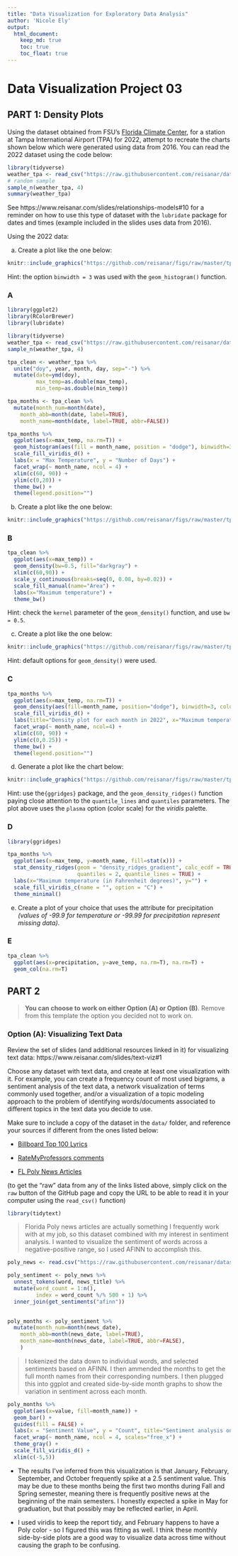 ```yaml
---
title: "Data Visualization for Exploratory Data Analysis"
author: 'Nicole Ely'
output: 
  html_document:
    keep_md: true
    toc: true
    toc_float: true
---
```


# Data Visualization Project 03


## PART 1: Density Plots

Using the dataset obtained from FSU's [Florida Climate Center](https://climatecenter.fsu.edu/climate-data-access-tools/downloadable-data), for a station at Tampa International Airport (TPA) for 2022, attempt to recreate the charts shown below which were generated using data from 2016. You can read the 2022 dataset using the code below: 

```r
library(tidyverse)
weather_tpa <- read_csv("https://raw.githubusercontent.com/reisanar/datasets/master/tpa_weather_2022.csv")
# random sample 
sample_n(weather_tpa, 4)
summary(weather_tpa)
```

See https://www.reisanar.com/slides/relationships-models#10 for a reminder on how to use this type of dataset with the `lubridate` package for dates and times (example included in the slides uses data from 2016).

Using the 2022 data: 

(a) Create a plot like the one below:

```r
knitr::include_graphics("https://github.com/reisanar/figs/raw/master/tpa_max_temps_facet.png")
```

Hint: the option `binwidth = 3` was used with the `geom_histogram()` function.


### A

```r
library(ggplot2)
library(RColorBrewer)
library(lubridate)
```
```r
library(tidyverse)
weather_tpa <- read_csv("https://raw.githubusercontent.com/reisanar/datasets/master/tpa_weather_2022.csv")
sample_n(weather_tpa, 4)
```
```r
tpa_clean <- weather_tpa %>% 
  unite("doy", year, month, day, sep="-") %>% 
  mutate(date=ymd(doy), 
         max_temp=as.double(max_temp), 
         min_temp=as.double(min_temp))
```

```r
tpa_months <- tpa_clean %>% 
  mutate(month_num=month(date), 
    month_abb=month(date, label=TRUE), 
    month_name=month(date, label=TRUE, abbr=FALSE))
```


```r
tpa_months %>% 
  ggplot(aes(x=max_temp, na.rm=T)) +
  geom_histogram(aes(fill = month_name, position = "dodge"), binwidth=3, color="white") +
  scale_fill_viridis_d() +
  labs(x = "Max Temperature", y = "Number of Days") +
  facet_wrap(~ month_name, ncol = 4) +
  xlim(c(60, 90)) +
  ylim(c(0,20)) +
  theme_bw() +
  theme(legend.position="") 
```


(b) Create a plot like the one below:

```r
knitr::include_graphics("https://github.com/reisanar/figs/raw/master/tpa_max_temps_density.png")
```

### B

```r
tpa_clean %>% 
  ggplot(aes(x=max_temp)) +
  geom_density(bw=0.5, fill="darkgray") +
  xlim(c(60,90)) +
  scale_y_continuous(breaks=seq(0, 0.08, by=0.02)) +
  scale_fill_manual(name="Area") +
  labs(x="Maximum temperature") +
  theme_bw()
```


Hint: check the `kernel` parameter of the `geom_density()` function, and use `bw = 0.5`.

(c) Create a plot like the one below:

```r
knitr::include_graphics("https://github.com/reisanar/figs/raw/master/tpa_max_temps_density_facet.png")
```

Hint: default options for `geom_density()` were used. 

### C

```r
tpa_months %>% 
  ggplot(aes(x=max_temp, na.rm=T)) +
  geom_density(aes(fill=month_name, position="dodge"), binwidth=3, color="black", alpha=0.5) +
  scale_fill_viridis_d() +
  labs(title="Density plot for each month in 2022", x="Maximum temperatures", y="") +
  facet_wrap(~ month_name, ncol=4) +
  xlim(c(60, 90)) +
  ylim(c(0,0.25)) +
  theme_bw() +
  theme(legend.position="") 
```


(d) Generate a plot like the chart below:


```r
knitr::include_graphics("https://github.com/reisanar/figs/raw/master/tpa_max_temps_ridges_plasma.png")
```

Hint: use the`{ggridges}` package, and the `geom_density_ridges()` function paying close attention to the `quantile_lines` and `quantiles` parameters. The plot above uses the `plasma` option (color scale) for the _viridis_ palette.

### D

```r
library(ggridges)
```


```r
tpa_months %>% 
  ggplot(aes(x=max_temp, y=month_name, fill=stat(x))) +
  stat_density_ridges(geom = "density_ridges_gradient", calc_ecdf = TRUE,
                      quantiles = 2, quantile_lines = TRUE) +
  labs(x="Maximum temperature (in Fahrenheit degrees)", y="") +
  scale_fill_viridis_c(name = "", option = "C") +
  theme_minimal()
```



(e) Create a plot of your choice that uses the attribute for precipitation _(values of -99.9 for temperature or -99.99 for precipitation represent missing data)_.

### E

```r
tpa_clean %>% 
  ggplot(aes(x=precipitation, y=ave_temp, na.rm=T), na.rm=T) +
  geom_col(na.rm=T)
```


## PART 2 

> **You can choose to work on either Option (A) or Option (B)**. Remove from this template the option you decided not to work on. 


### Option (A): Visualizing Text Data

Review the set of slides (and additional resources linked in it) for visualizing text data: https://www.reisanar.com/slides/text-viz#1

Choose any dataset with text data, and create at least one visualization with it. For example, you can create a frequency count of most used bigrams, a sentiment analysis of the text data, a network visualization of terms commonly used together, and/or a visualization of a topic modeling approach to the problem of identifying words/documents associated to different topics in the text data you decide to use. 

Make sure to include a copy of the dataset in the `data/` folder, and reference your sources if different from the ones listed below:

- [Billboard Top 100 Lyrics](https://github.com/reisanar/datasets/blob/master/BB_top100_2015.csv)

- [RateMyProfessors comments](https://github.com/reisanar/datasets/blob/master/rmp_wit_comments.csv)

- [FL Poly News Articles](https://github.com/reisanar/datasets/blob/master/flpoly_news_SP23.csv)


(to get the "raw" data from any of the links listed above, simply click on the `raw` button of the GitHub page and copy the URL to be able to read it in your computer using the `read_csv()` function)

```r
library(tidytext)
```

> Florida Poly news articles are actually something I frequently work with at my job, so this dataset combined with my interest in sentiment analysis. I wanted to visualize the sentiment of words across a negative-positive range, so I used AFINN to accomplish this.

```r
poly_news <- read.csv("https://raw.githubusercontent.com/reisanar/datasets/master/flpoly_news_SP23.csv")
```


```r
poly_sentiment <- poly_news %>% 
  unnest_tokens(word, news_title) %>%
  mutate(word_count = 1:n(),
         index = word_count %/% 500 + 1) %>% 
  inner_join(get_sentiments("afinn")) 
  
```
```r
poly_months <- poly_sentiment %>% 
  mutate(month_num=month(news_date), 
    month_abb=month(news_date, label=TRUE), 
    month_name=month(news_date, label=TRUE, abbr=FALSE),
    )
```

> I tokenized the data down to individual words, and selected sentiments based on AFINN. I then ammended the months to get the full month names from their corresponding numbers. I then plugged this into ggplot and created side-by-side month graphs to show the variation in sentiment across each month.

```r
poly_months %>% 
  ggplot(aes(x=value, fill=month_name)) +
  geom_bar() +
  guides(fill = FALSE) +  
  labs(x = "Sentiment Value", y = "Count", title="Sentiment analysis on Florida Polytechnic University news across each month") +
  facet_wrap(~ month_name, ncol = 4, scales="free_x") +
  theme_gray() +
  scale_fill_viridis_d() +
  xlim(c(-5,5))
```
- The results I've inferred from this visualization is that January, February, September, and October frequently spike at a 2.5 sentiment value. This may be due to these months being the first two months during Fall and Spring semester, meaning there is frequently positive news at the beginning of the main semesters. I honestly expected a spike in May for graduation, but that possibly may be reflected earlier, in April.

- I used viridis to keep the report tidy, and February happens to have a Poly color - so I figured this was fitting as well. I think these monthly side-by-side plots are a good way to visualize data across time without causing the graph to be confusing.
